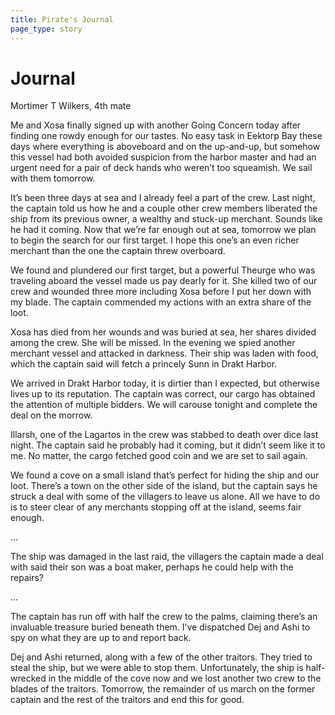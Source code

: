 ```yaml
---
title: Pirate's Journal
page_type: story
---
```


# Journal

Mortimer T Wilkers, 4th mate

Me and Xosa finally signed up with another Going Concern today after finding one rowdy enough for our tastes. No easy task in Eektorp Bay these days where everything is aboveboard and on the up-and-up, but somehow this vessel had both avoided suspicion from the harbor master and had an urgent need for a pair of deck hands who weren’t too squeamish. We sail with them tomorrow.

It’s been three days at sea and I already feel a part of the crew. Last night, the captain told us how he and a couple other crew members liberated the ship from its previous owner, a wealthy and stuck-up merchant. Sounds like he had it coming. Now that we’re far enough out at sea, tomorrow we plan to begin the search for our first target. I hope this one’s an even richer merchant than the one the captain threw overboard.

We found and plundered our first target, but a powerful Theurge who was traveling aboard the vessel made us pay dearly for it. She killed two of our crew and wounded three more including Xosa before I put her down with my blade. The captain commended my actions with an extra share of the loot.

Xosa has died from her wounds and was buried at sea, her shares divided among the crew. She will be missed. In the evening we spied another merchant vessel and attacked in darkness. Their ship was laden with food, which the captain said will fetch a princely Sunn in Drakt Harbor.

We arrived in Drakt Harbor today, it is dirtier than I expected, but otherwise lives up to its reputation. The captain was correct, our cargo has obtained the attention of multiple bidders. We will carouse tonight and complete the deal on the morrow.

Illarsh, one of the Lagartos in the crew was stabbed to death over dice last night. The captain said he probably had it coming, but it didn’t seem like it to me. No matter, the cargo fetched good coin and we are set to sail again.

We found a cove on a small island that’s perfect for hiding the ship and our loot. There’s a town on the other side of the island, but the captain says he struck a deal with some of the villagers to leave us alone. All we have to do is to steer clear of any merchants stopping off at the island, seems fair enough.

...

The ship was damaged in the last raid, the villagers the captain made a deal with said their son was a boat maker, perhaps he could help with the repairs?

...

The captain has run off with half the crew to the palms, claiming there’s an invaluable treasure buried beneath them. I’ve dispatched Dej and Ashi to spy on what they are up to and report back.

Dej and Ashi returned, along with a few of the other traitors. They tried to steal the ship, but we were able to stop them. Unfortunately, the ship is half-wrecked in the middle of the cove now and we lost another two crew to the blades of the traitors. Tomorrow, the remainder of us march on the former captain and the rest of the traitors and end this for good.
